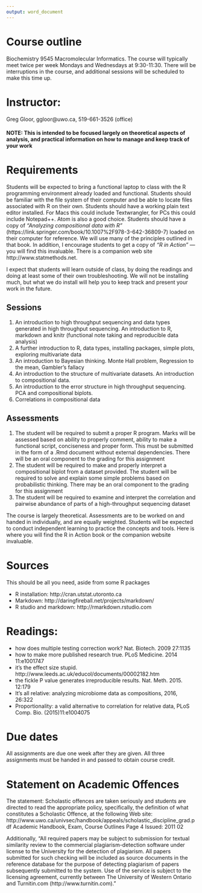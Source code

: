 ```yaml
---
output: word_document
---
```


# Course outline
Biochemistry 9545 Macromolecular Informatics. The course will typically meet twice per week Mondays and Wednesdays at 9:30-11:30. There will be interruptions in the course, and additional sessions will be scheduled to make this time up.

# Instructor:
Greg Gloor, ggloor@uwo.ca, 519-661-3526 (office)

#### NOTE: This is intended to be focused largely on theoretical aspects of analysis, and practical information on how to manage and keep track of your work

# Requirements
Students will be expected to bring a functional laptop to class with the R programming environment already loaded and functional. Students should be familiar with the file system of their computer and be able to locate files associated with R on their own. Students should have a working plain text editor installed. For Macs this could include Textwrangler, for PCs this could include Notepad++. Atom is also a good choice. Students should have a copy of _"Analyzing compositional data with R"_ (https://link.springer.com/book/10.1007%2F978-3-642-36809-7) loaded on their computer for reference. We will use many of the principles outlined in that book. In addition, I encourage students to get a copy of _"R in Action"_ --- you will find this invaluable. There is a companion web site http://www.statmethods.net.

I expect that students will learn outside of class, by doing the readings and doing at least some of their own troubleshooting. We will not be installing much, but what we do install will help you to keep track and present your work in the future.

## Sessions
1. An introduction to high throughput sequencing and data types generated in high throughput sequencing. An introduction to R, markdown and knitr (functional note taking and reproducible data analysis)
2. A further introduction to R, data types, installing packages, simple plots, exploring multivariate data
3. An introduction to Bayesian thinking. Monte Hall problem, Regression to the mean, Gambler's fallacy
4. An introduction to the structure of multivariate datasets. An introduction to compositional data.
5. An introduction to the error structure in high throughput sequencing. PCA and compositional biplots.
6. Correlations in compositional data

## Assessments
1. The student will be required to submit a proper R program. Marks will be assessed based on ability to properly comment, ability to make a functional script, conciseness and proper form. This must be submitted in the form of a .Rmd document without external dependencies. There will be an oral component to the grading for this assignment
2. The student will be required to make and properly interpret a compositional biplot from a dataset provided. The student will be required to solve and explain some simple problems based on probabilistic thinking. There may be an oral component to the grading for this assignment
3. The student will be required to examine and interpret the correlation and pairwise abundance of parts of a high-throughput sequencing dataset

The course is largely theoretical. Assessments are to be worked on and handed in individually, and are equally weighted. Students will be expected to conduct independent learning to practice the concepts and tools. Here is where you will find the R in Action book or the companion website invaluable.

# Sources
This should be all you need, aside from some R packages

- R installation: http://cran.utstat.utoronto.ca
- Markdown: http://daringfireball.net/projects/markdown/
- R studio and markdown: http://rmarkdown.rstudio.com

# Readings:
- how does multiple testing correction work? Nat. Biotech. 2009 27:1135
- how to make more published research true. PLoS Medicine. 2014 11:e1001747
- it's the effect size stupid. http://www.leeds.ac.uk/educol/documents/00002182.htm
- the fickle P value generates irreproducible results. Nat. Meth. 2015. 12:179
- It's all relative: analyzing microbiome data as compositions, 2016, 26:322
- Proportionality: a valid alternative to correlation for relative data, PLoS Comp. Bio. (2015)11:e1004075

# Due dates
All assignments are due one week after they are given. All three assignments must be handed in and passed to obtain course credit.

# Statement on Academic Offences
The statement: Scholastic offences are taken seriously and students are directed to read the appropriate policy, specifically, the definition of what constitutes a Scholastic Offence, at the following Web site: http://www.uwo.ca/univsec/handbook/appeals/scholastic_discipline_grad.pdf
Academic Handbook, Exam, Course Outlines Page 4 Issued: 2011 02

Additionally,
"All required papers may be subject to submission for textual similarity review to the commercial plagiarism-detection software under license to the University for the detection of plagiarism. All papers submitted for such checking will be included as source documents in the reference database for the purpose of detecting plagiarism of papers subsequently submitted to the system. Use of the service is subject to the licensing agreement, currently between The University of Western Ontario and Turnitin.com (http://www.turnitin.com)."
